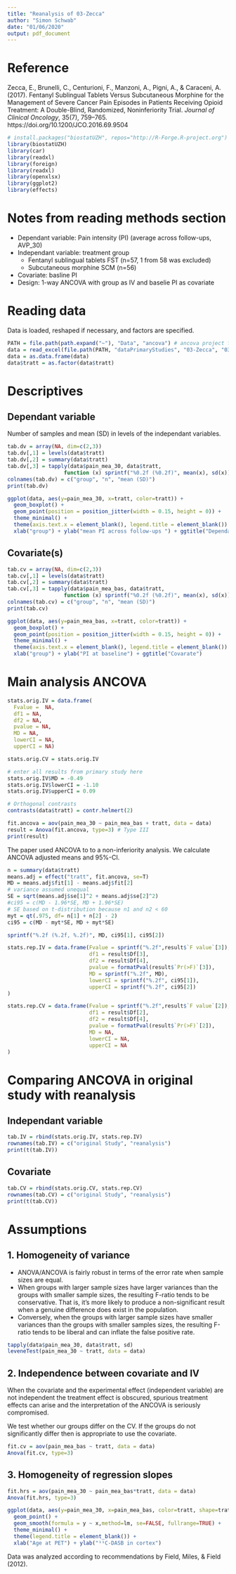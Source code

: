 ```yaml
---
title: "Reanalysis of 03-Zecca"
author: "Simon Schwab"
date: "01/06/2020"
output: pdf_document
---
```


# Reference
Zecca, E., Brunelli, C., Centurioni, F., Manzoni, A., Pigni, A., & Caraceni, A. (2017). Fentanyl Sublingual Tablets Versus Subcutaneous Morphine for the Management of Severe Cancer Pain Episodes in Patients Receiving Opioid Treatment: A Double-Blind, Randomized, Noninferiority Trial. *Journal of Clinical Oncology*, 35(7), 759–765. https://doi.org/10.1200/JCO.2016.69.9504

```r
# install.packages("biostatUZH", repos="http://R-Forge.R-project.org")
library(biostatUZH)
library(car)
library(readxl)
library(foreign)
library(readxl)
library(openxlsx)
library(ggplot2)
library(effects)
```

# Notes from reading methods section
* Dependant variable: Pain intensity (PI) (average across follow-ups, AVP_30)
* Independant variable: treatment group
  * Fentanyl sublingual tablets FST (n=57, 1 from 58 was excluded)
  * Subcutaneous morphine SCM (n=56)
* Covariate: basline PI
* Design: 1-way ANCOVA with group as IV and baselie PI as covariate

# Reading data
Data is loaded, reshaped if necessary, and factors are specified.
```r
PATH = file.path(path.expand("~"), "Data", "ancova") # ancova project folder
data = read_excel(file.path(PATH, "dataPrimaryStudies", "03-Zecca", "03-Zecca.xls"))
data = as.data.frame(data)
data$tratt = as.factor(data$tratt)
```

# Descriptives
## Dependant variable
Number of samples and mean (SD) in levels of the independant variables.
```r
tab.dv = array(NA, dim=c(2,3))
tab.dv[,1] = levels(data$tratt)
tab.dv[,2] = summary(data$tratt)
tab.dv[,3] = tapply(data$pain_mea_30, data$tratt, 
                  function (x) sprintf("%0.2f (%0.2f)", mean(x), sd(x)))
colnames(tab.dv) = c("group", "n", "mean (SD)")
print(tab.dv)
```

```r
ggplot(data, aes(y=pain_mea_30, x=tratt, color=tratt)) +
  geom_boxplot() +
  geom_point(position = position_jitter(width = 0.15, height = 0)) +
  theme_minimal() +
  theme(axis.text.x = element_blank(), legend.title = element_blank()) +
  xlab("group") + ylab("mean PI across follow-ups ") + ggtitle("Dependant variable")
```

## Covariate(s)
```r
tab.cv = array(NA, dim=c(2,3))
tab.cv[,1] = levels(data$tratt)
tab.cv[,2] = summary(data$tratt)
tab.cv[,3] = tapply(data$pain_mea_bas, data$tratt, 
                  function (x) sprintf("%0.2f (%0.2f)", mean(x), sd(x)))
colnames(tab.cv) = c("group", "n", "mean (SD)")
print(tab.cv)
```

```r
ggplot(data, aes(y=pain_mea_bas, x=tratt, color=tratt)) +
  geom_boxplot() +
  geom_point(position = position_jitter(width = 0.15, height = 0)) +
  theme_minimal() +
  theme(axis.text.x = element_blank(), legend.title = element_blank()) +
  xlab("group") + ylab("PI at baseline") + ggtitle("Covarate")
```

# Main analysis ANCOVA
```r
stats.orig.IV = data.frame(
  Fvalue =  NA,
  df1 = NA,
  df2 = NA,
  pvalue = NA,
  MD = NA,
  lowerCI = NA,
  upperCI = NA)

stats.orig.CV = stats.orig.IV

# enter all results from primary study here
stats.orig.IV$MD = -0.49
stats.orig.IV$lowerCI = -1.10
stats.orig.IV$upperCI = 0.09
```

```r
# Orthogonal contrasts
contrasts(data$tratt) = contr.helmert(2) 

fit.ancova = aov(pain_mea_30 ~ pain_mea_bas + tratt, data = data)
result = Anova(fit.ancova, type=3) # Type III
print(result)
```

The paper used ANCOVA to to a non-inferiority analysis. We calculate ANCOVA adjusted means and 95%-CI.
```r
n = summary(data$tratt)
means.adj = effect("tratt", fit.ancova, se=T)
MD = means.adj$fit[1] - means.adj$fit[2] 
# variance assumed unequal
SE = sqrt(means.adj$se[1]^2 + means.adj$se[2]^2)
#ci95 = c(MD - 1.96*SE, MD + 1.96*SE)
# SE based on t-distribution because n1 and n2 < 60
myt = qt(.975, df= n[1] + n[2] - 2)
ci95 = c(MD - myt*SE, MD + myt*SE)

sprintf("%.2f (%.2f, %.2f)", MD, ci95[1], ci95[2])
```

```r
stats.rep.IV = data.frame(Fvalue = sprintf("%.2f",result$`F value`[3]),
                          df1 = result$Df[3],
                          df2 = result$Df[4],
                          pvalue = formatPval(result$`Pr(>F)`[3]),
                          MD = sprintf("%.2f", MD),
                          lowerCI = sprintf("%.2f", ci95[1]),
                          upperCI = sprintf("%.2f", ci95[2])
)

stats.rep.CV = data.frame(Fvalue = sprintf("%.2f",result$`F value`[2]),
                          df1 = result$Df[2],
                          df2 = result$Df[4],
                          pvalue = formatPval(result$`Pr(>F)`[2]),
                          MD = NA,
                          lowerCI = NA,
                          upperCI = NA
)
```

# Comparing ANCOVA in original study with reanalysis
## Independant variable
```r
tab.IV = rbind(stats.orig.IV, stats.rep.IV)
rownames(tab.IV) = c("original Study", "reanalysis")
print(t(tab.IV))
```

## Covariate
```r
tab.CV = rbind(stats.orig.CV, stats.rep.CV)
rownames(tab.CV) = c("original Study", "reanalysis")
print(t(tab.CV))
```

# Assumptions
## 1.  Homogeneity of variance
* ANOVA/ANCOVA is fairly robust in terms of the error rate when sample sizes are equal.
* When groups with larger sample sizes have larger variances than the groups with smaller sample sizes, the resulting F-ratio tends to be conservative. That is, it's more likely to produce a non-significant result when a genuine difference does exist in the population.
* Conversely, when the groups with larger sample sizes have smaller variances than the groups with smaller samples sizes, the resulting F-ratio tends to be liberal and can inflate the false positive rate.
```r
tapply(data$pain_mea_30, data$tratt, sd)
leveneTest(pain_mea_30 ~ tratt, data = data)
```


## 2.  Independence between covariate and IV
When the covariate and the experimental effect (independent variable) are not independent the treatment effect is obscured, spurious treatment effects can arise and the interpretation of the ANCOVA is seriously compromised.

We test whether our groups differ on the CV. If the groups do not significantly differ then is appropriate to use the covariate.
```r
fit.cv = aov(pain_mea_bas ~ tratt, data = data) 
Anova(fit.cv, type=3)
```


## 3. Homogeneity of regression slopes
```r
fit.hrs = aov(pain_mea_30 ~ pain_mea_bas*tratt, data = data)
Anova(fit.hrs, type=3)
```

```r
ggplot(data, aes(y=pain_mea_30, x=pain_mea_bas, color=tratt, shape=tratt)) +
  geom_point() +
  geom_smooth(formula = y ~ x,method=lm, se=FALSE, fullrange=TRUE) +
  theme_minimal() +
  theme(legend.title = element_blank()) +
  xlab("Age at PET") + ylab("¹¹C-DASB in cortex")
```


Data was analyzed according to recommendations by Field, Miles, & Field (2012).